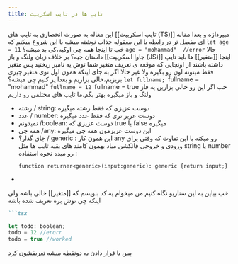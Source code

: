 ```yaml
---
title: تایپ ها در تایپ اسکریپت
---
```

 این مغاله به صورت انحصاری به تایپ های [[تایپ اسکریپت (TS)]] میپردازه و بعدا مقاله ای مفصل تر در رابطه با
 این معقوله جذاب نوشته میشه
 با این شروع میکنم که
 `let age = 11`
 خب تا اینجا همه چی اوکیه،کی بد میشه؟
 `age = "mohammad"  //error`
 حالا داستان چیه؟
  بر خلاف زبان ولنگ و باز [[جاوا اسکریپت  (JS)]] اینجا [[متغیر]] ها باید تایپ داشته باشند
  از اونجایی که موقعه ی تعریف متغیر شما توش یه نامبر ریختید پس متغیر فقط میتونه اون رو بگیره
  ولا غیر
  حالا اگر به جای اینکه همون اول توی متغیر چیزی بریزیم،خالی بزاریم و بعدا پر کنیم چی میشه؟
  `let fullname;
  `fullname = "mohammad"
  `fullname = 12
  `fullname = true
  خب اگر این رو خالی بزارین یه فاز ولنگ و باز میگیره 
  بهتر بگم،ما تایپ های مختلفی رو داریم 
  - رشته / string: دوست عزیزی که فقط رشته میگیره
  - عدد / number: دوست عزیز تری که فقط عدد میگیره
  - نمیدونم /boolean: دوست عزیزی که true یا false میگیره
  - همه چی /any: این دوست عزیزمون همه چی میگیره
  - جای گذار؟ / generic : این همون کار any رو میکنه با این تفاوت که وقتی برای ورودی و خروجی فانکشن میاد بهمون کامند های بقیه تایپ ها مثل string یا number رو میده
    نحوه استفاده :
    ```
    function returner<generic>(input:generic): generic {return input;}
  - 

خب بیاین به این سناریو نگاه کنیم
من میخوام یه کد بنویسم که [[متغیر]] خالی باشه ولی اینکه چی توش بره تعریف شده باشه


``` md filename="test.ts"
```tsx

let todo: boolean;
todo = 12 //erorr
todo = true //worked
```
پس با قرار دادن یه دونقطه میشه تعریفشون کرد
	